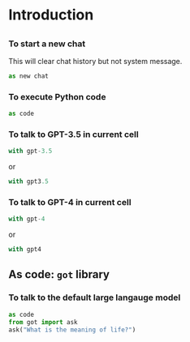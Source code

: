 # Introduction

##

### To start a new chat

This will clear chat history but not system message.

```python
as new chat
```

### To execute Python code

```python
as code
```

### To talk to GPT-3.5 in current cell

```python
with gpt-3.5
```

or

```python
with gpt3.5
```

### To talk to GPT-4 in current cell

```python
with gpt-4
```

or

```python
with gpt4
```

## As code: `got` library

### To talk to the default large langauge model

```python
as code
from got import ask
ask("What is the meaning of life?")
```
